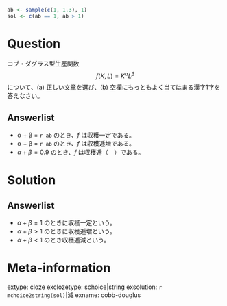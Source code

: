 ```r
ab <- sample(c(1, 1.3), 1)
sol <- c(ab == 1, ab > 1)

```

Question
========

コブ・ダグラス型生産関数
$$
f(K, L) = K^\alpha L^\beta
$$
について、(a) 正しい文章を選び、(b) 空欄にもっともよく当てはまる漢字1字を答えなさい。


Answerlist
----------

* α + β = `r ab` のとき、$f$ は収穫一定である。
* α + β = `r ab` のとき、$f$ は収穫逓増である。
* $\alpha + \beta = 0.9$ のとき、$f$ は収穫逓（　）である。


Solution
========

Answerlist
----------

* $\alpha + \beta = 1$ のときに収穫一定という。
* $\alpha + \beta > 1$ のときに収穫逓増という。
* $\alpha + \beta < 1$ のとき収穫逓減という。


Meta-information
================

extype: cloze
exclozetype: schoice|string
exsolution: `r mchoice2string(sol)`|減
exname: cobb-douglus
